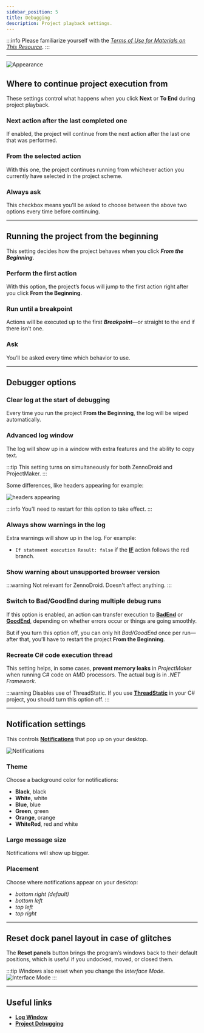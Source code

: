 ```yaml
---
sidebar_position: 5
title: Debugging
description: Project playback settings.
---
```

:::info Please familiarize yourself with the [*Terms of Use for Materials on This Resource*](../Disclaimer).
:::
_______________________________________________
![Appearance](./assets/Debugging/Debugging_pic1.png)

## Where to continue project execution from
These settings control what happens when you click **Next** or **To End** during project playback.

### Next action after the last completed one
If enabled, the project will continue from the next action after the last one that was performed.

### From the selected action
With this one, the project continues running from whichever action you currently have selected in the project scheme.

### Always ask
This checkbox means you’ll be asked to choose between the above two options every time before continuing.
_______________________________________________
## Running the project from the beginning
This setting decides how the project behaves when you click ***From the Beginning***.

### Perform the first action
With this option, the project’s focus will jump to the first action right after you click **From the Beginning**.

### Run until a breakpoint
Actions will be executed up to the first ***Breakpoint***—or straight to the end if there isn’t one.

### Ask
You’ll be asked every time which behavior to use.
_______________________________________________
## Debugger options
### Clear log at the start of debugging
Every time you run the project **From the Beginning**, the log will be wiped automatically.

### Advanced log window
The log will show up in a window with extra features and the ability to copy text.

:::tip This setting turns on simultaneously for both ZennoDroid and ProjectMaker.
:::

Some differences, like headers appearing for example:

![headers appearing](./assets/Debugging/Debugging_pic2.png)

:::info You’ll need to restart for this option to take effect.
:::

### Always show warnings in the log
Extra warnings will show up in the log. For example:
- `If statement execution Result: false` if the [**IF**](../Project%20Editor/Logic/IF) action follows the red branch.

### Show warning about unsupported browser version
:::warning Not relevant for ZennoDroid. Doesn't affect anything.
:::

### Switch to Bad/GoodEnd during multiple debug runs
If this option is enabled, an action can transfer execution to [**BadEnd**](../Project%20Editor/Logic/BadEnd) or [**GoodEnd**](../Project%20Editor/Logic/GoodEnd), depending on whether errors occur or things are going smoothly.

But if you turn this option off, you can only hit *Bad/GoodEnd* once per run—after that, you’ll have to restart the project **From the Beginning**.

### Recreate C# code execution thread
This setting helps, in some cases, **prevent memory leaks** in *ProjectMaker* when running C# code on AMD processors. The actual bug is in *.NET Framework*.

:::warning Disables use of ThreadStatic.
If you use [**ThreadStatic**](https://www.c-sharpcorner.com/article/overview-of-threadstatic-attribute-in-c-sharp/) in your C# project, you should turn this option off.
:::
_______________________________________________
## Notification settings
This controls [**Notifications**](../Project%20Editor/Logic/Notification) that pop up on your desktop.

![Notifications](./assets/Debugging/Debugging_pic3.png)

### Theme
Choose a background color for notifications:
- **Black**, black
- **White**, white
- **Blue**, blue
- **Green**, green
- **Orange**, orange
- **WhiteRed**, red and white

### Large message size
Notifications will show up bigger.

### Placement
Choose where notifications appear on your desktop:
- *bottom right (default)*
- *bottom left*
- *top left*
- *top right*
_______________________________________________
## Reset dock panel layout in case of glitches
The **Reset panels** button brings the program’s windows back to their default positions, which is useful if you undocked, moved, or closed them.

:::tip Windows also reset when you change the *Interface Mode*.
![Interface Mode](./assets/Debugging/Debugging_pic4.png)
:::
_______________________________________________
## Useful links
- [**Log Window**](../pm/Interface/Log_window)
- [**Project Debugging**](../pm/Debugging)